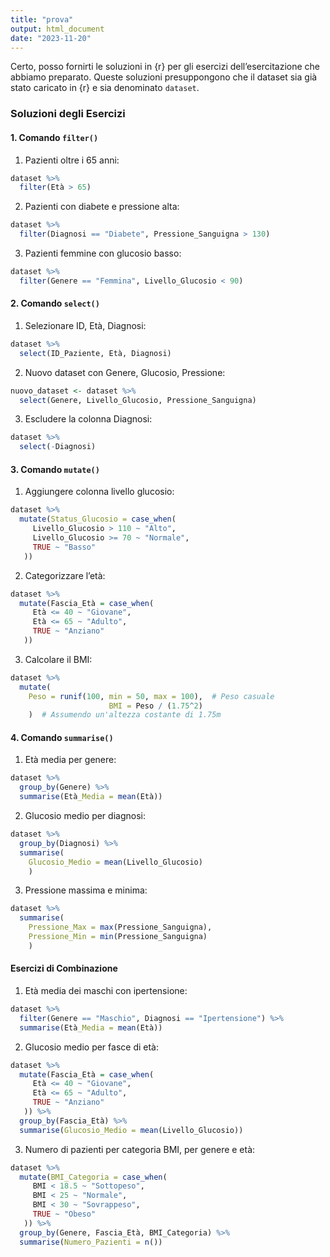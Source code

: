 ```yaml
---
title: "prova"
output: html_document
date: "2023-11-20"
---
```

Certo, posso fornirti le soluzioni in {r} per gli esercizi dell'esercitazione che abbiamo preparato. Queste soluzioni presuppongono che il dataset sia già stato caricato in {r} e sia denominato `dataset`.

### Soluzioni degli Esercizi

#### 1. Comando `filter()`
1. Pazienti oltre i 65 anni:
```r
dataset %>% 
  filter(Età > 65)
```

2. Pazienti con diabete e pressione alta:
```r
dataset %>%
  filter(Diagnosi == "Diabete", Pressione_Sanguigna > 130)
```

3. Pazienti femmine con glucosio basso:
```r
dataset %>% 
  filter(Genere == "Femmina", Livello_Glucosio < 90)
```

#### 2. Comando `select()`
1. Selezionare ID, Età, Diagnosi:
```r
dataset %>%
  select(ID_Paziente, Età, Diagnosi)
```
2. Nuovo dataset con Genere, Glucosio, Pressione:
```r
nuovo_dataset <- dataset %>%
  select(Genere, Livello_Glucosio, Pressione_Sanguigna)
```
3. Escludere la colonna Diagnosi:
```r
dataset %>% 
  select(-Diagnosi)
```

#### 3. Comando `mutate()`
1. Aggiungere colonna livello glucosio:
```r
dataset %>% 
  mutate(Status_Glucosio = case_when(
     Livello_Glucosio > 110 ~ "Alto",
     Livello_Glucosio >= 70 ~ "Normale",
     TRUE ~ "Basso"
   ))
```
2. Categorizzare l'età:
```r
dataset %>% 
  mutate(Fascia_Età = case_when(
     Età <= 40 ~ "Giovane",
     Età <= 65 ~ "Adulto",
     TRUE ~ "Anziano"
   ))
```
3. Calcolare il BMI:
```r
dataset %>% 
  mutate(
    Peso = runif(100, min = 50, max = 100),  # Peso casuale
                      BMI = Peso / (1.75^2)
    )  # Assumendo un'altezza costante di 1.75m
```

#### 4. Comando `summarise()`
1. Età media per genere:
```r
dataset %>%
  group_by(Genere) %>%
  summarise(Età_Media = mean(Età))
```
2. Glucosio medio per diagnosi:
```r
dataset %>%
  group_by(Diagnosi) %>% 
  summarise(
    Glucosio_Medio = mean(Livello_Glucosio)
    )
```
3. Pressione massima e minima:
```r
dataset %>%
  summarise(
    Pressione_Max = max(Pressione_Sanguigna), 
    Pressione_Min = min(Pressione_Sanguigna)
    )
```

#### Esercizi di Combinazione
1. Età media dei maschi con ipertensione:
```r
dataset %>% 
  filter(Genere == "Maschio", Diagnosi == "Ipertensione") %>% 
  summarise(Età_Media = mean(Età))
```
2. Glucosio medio per fasce di età:
```r
dataset %>% 
  mutate(Fascia_Età = case_when(
     Età <= 40 ~ "Giovane",
     Età <= 65 ~ "Adulto",
     TRUE ~ "Anziano"
   )) %>%
  group_by(Fascia_Età) %>% 
  summarise(Glucosio_Medio = mean(Livello_Glucosio))
```
3. Numero di pazienti per categoria BMI, per genere e età:
```r
dataset %>%
  mutate(BMI_Categoria = case_when(
     BMI < 18.5 ~ "Sottopeso",
     BMI < 25 ~ "Normale",
     BMI < 30 ~ "Sovrappeso",
     TRUE ~ "Obeso"
   )) %>% 
  group_by(Genere, Fascia_Età, BMI_Categoria) %>% 
  summarise(Numero_Pazienti = n())
```

